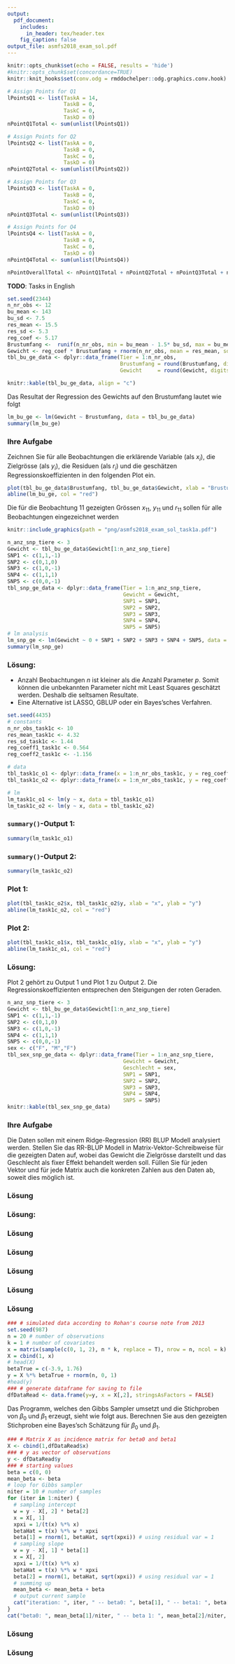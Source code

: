 ```yaml
---
output:
  pdf_document:
    includes:
      in_header: tex/header.tex
    fig_caption: false
output_file: asmfs2018_exam_sol.pdf
---
```


<!-- %\usepackage{fancyhdr} -->

\newcommand{\points}[1]
{\begin{flushright}\textbf{#1}\end{flushright}}

<!-- %\begin{document} -->
<!-- %\SweaveOpts{concordance=TRUE} -->
```r
knitr::opts_chunk$set(echo = FALSE, results = 'hide')
#knitr::opts_chunk$set(concordance=TRUE)
knitr::knit_hooks$set(conv.odg = rmddochelper::odg.graphics.conv.hook)
```

<!-- <<PointsQ1, echo=FALSE>>= -->
```r
# Assign Points for Q1
lPointsQ1 <- list(TaskA = 14,
                  TaskB = 0,
                  TaskC = 0,
                  TaskD = 0)
nPointQ1Total <- sum(unlist(lPointsQ1))
```
<!-- @ -->
<!-- <<PointsQ2, echo=FALSE>>= -->
```r
# Assign Points for Q2
lPointsQ2 <- list(TaskA = 0,
                  TaskB = 0,
                  TaskC = 0,
                  TaskD = 0)
nPointQ2Total <- sum(unlist(lPointsQ2))
```
<!-- @ -->
<!-- <<PointsQ3, echo=FALSE>>= -->
```r
# Assign Points for Q3
lPointsQ3 <- list(TaskA = 0,
                  TaskB = 0,
                  TaskC = 0,
                  TaskD = 0)
nPointQ3Total <- sum(unlist(lPointsQ3))
```
<!-- @ -->
<!-- <<PointsQ4, echo=FALSE>>= -->
```r
# Assign Points for Q4
lPointsQ4 <- list(TaskA = 0,
                  TaskB = 0,
                  TaskC = 0,
                  TaskD = 0)
nPointQ4Total <- sum(unlist(lPointsQ4))
```
<!-- @ -->
<!-- <<PointsTotal, echo=FALSE>>= -->
```r
nPointOverallTotal <- nPointQ1Total + nPointQ2Total + nPointQ3Total + nPointQ4Total
```
<!-- @ -->


\thispagestyle{empty}

\fcolorbox{white}{white}{
	\centering \parbox[t]{1.0\linewidth}{
		\fontsize{12pt}{20pt}\selectfont % 
		\vspace*{0.5cm} % 

   	\hfill 	Peter von Rohr \\ Institut f\"ur Agrarwissenschaften\\ D-USYS\\ ETH Z\"urich

		\vspace*{0.5cm} 
	}
}

\vspace*{2cm}

\fcolorbox{white}{white}{
	\parbox[t]{1.0\linewidth}{
		\centering \fontsize{25pt}{40pt}\selectfont %
		\vspace*{0.2cm}
		 751-7602-00 V \\
     L\"osungen zur Pr\"ufung    \\
     Angewandte Statistische Methoden in den Nutzierwissenschaften\\
     FS 2018

		\vspace*{0.7cm} % Space between the end of the title and the bottom of the grey box
	}
}


\vspace*{2cm}

<!-- % Table with Name -->
\begin{tabular}{p{3cm}p{6cm}}
Name:     &  \\
          &  \\
          &  \\
Legi-Nr:  & \\
\end{tabular}

<!-- % Table with Points -->

\vspace{5ex}
\begin{center}
\begin{tabular}{|p{3cm}|c|c|}
\hline
Aufgabe  &  Maximale Punktzahl  &  Erreichte Punktzahl\\
\hline
1        &  `r nPointQ1Total`  & \\
\hline
2        &  `r nPointQ2Total`  & \\
\hline
3        &  `r nPointQ3Total`  & \\
\hline
4        &  `r nPointQ4Total`  & \\
\hline
Total    &  `r nPointOverallTotal` & \\
\hline
\end{tabular}
\end{center}

__TODO__: Tasks in English

\clearpage
\pagebreak


```r
set.seed(2344)
n_nr_obs <- 12
bu_mean <- 143
bu_sd <- 7.5
res_mean <- 15.5
res_sd <- 5.3
reg_coef <- 5.17
Brustumfang <-  runif(n_nr_obs, min = bu_mean - 1.5* bu_sd, max = bu_mean + 1.5*bu_sd)
Gewicht <- reg_coef * Brustumfang + rnorm(n_nr_obs, mean = res_mean, sd = res_sd)
tbl_bu_ge_data <- dplyr::data_frame(Tier = 1:n_nr_obs, 
                                    Brustumfang = round(Brustumfang, digits = 0), 
                                    Gewicht     = round(Gewicht, digits = 0))
```

\section*{Aufgabe 1: Lineare Regression}

\begin{enumerate}
\item[a)] In der Tierzucht wird das Körpergewicht oft anhand einer linearen Regression auf den Brustumfang geschätzt. Zur Schätzung der Regressionsparameter werden die folgenden Daten verwendet. 
\end{enumerate}
\points{`r lPointsQ1$TaskA`}


```r
knitr::kable(tbl_bu_ge_data, align = "c")
```

Das Resultat der Regression des Gewichts auf den Brustumfang lautet wie folgt

```r
lm_bu_ge <- lm(Gewicht ~ Brustumfang, data = tbl_bu_ge_data)
summary(lm_bu_ge)
```

### Ihre Aufgabe
Zeichnen Sie für alle Beobachtungen die erklärende Variable (als $x_i$), die Zielgrösse (als $y_i$), die Residuen (als $r_i$) und die geschätzen Regressionskoeffizienten in den folgenden Plot ein.

```r
plot(tbl_bu_ge_data$Brustumfang, tbl_bu_ge_data$Gewicht, xlab = "Brustumfang", ylab = "Gewicht")
abline(lm_bu_ge, col = "red")
```

\pagebreak
\noindent\textbf{L\"osung:}

Die für die Beobachtung 11 gezeigten Grössen $x_{11}$, $y_{11}$ und $r_{11}$ sollen für alle Beobachtungen eingezeichnet werden
```r
knitr::include_graphics(path = "png/asmfs2018_exam_sol_task1a.pdf")
```


\clearpage
\pagebreak

\begin{enumerate}
\item[b)] Für die ersten drei Tiere aus dem Datensatz aus Aufgabe 1a) werden SNP-Daten an fünf SNP-Loci erhoben. Mit diesen SNP-Daten wird versucht den genetischen Anteil des Gewichts der drei Tiere zu schätzen. In einer ersten Analyse wurden die SNP-Effekte mit einer Regressionsanalyse geschätzt. Die Resultate sind im nachfolgenden Output gezeigt. Wo liegt das zentrale Problem dieser Analyse? Schlagen Sie ein alternatives Analyseverfahren vor, welches diese Probleme nicht hat.

\textit{For the first three animals of the data set of 1a) SNP-data at five loci were collected. The genetic part of the trait body weight should be estimated based on the SNP-data for the three animals. In a first analysis, the SNP-effects were estimated with a regression analysis. The results are shown in the following output. Where is the central problem of this analysis? Propose an alternative analysis to regression analysis which does not have the observed problem.}
\end{enumerate}

\points{`r lPointsQ1$TaskB`}

```r
n_anz_snp_tiere <- 3
Gewicht <- tbl_bu_ge_data$Gewicht[1:n_anz_snp_tiere]
SNP1 <- c(1,1,-1)
SNP2 <- c(0,1,0)
SNP3 <- c(1,0,-1)
SNP4 <- c(1,1,1)
SNP5 <- c(0,0,-1)
tbl_snp_ge_data <- dplyr::data_frame(Tier = 1:n_anz_snp_tiere, 
                                     Gewicht = Gewicht,
                                     SNP1 = SNP1,
                                     SNP2 = SNP2,
                                     SNP3 = SNP3,
                                     SNP4 = SNP4,
                                     SNP5 = SNP5)
# lm analysis
lm_snp_ge <- lm(Gewicht ~ 0 + SNP1 + SNP2 + SNP3 + SNP4 + SNP5, data = tbl_snp_ge_data)
summary(lm_snp_ge)
```


### Lösung: 
* Anzahl Beobachtungen $n$ ist kleiner als die Anzahl Parameter $p$. Somit können die unbekannten Parameter nicht mit Least Squares geschätzt werden. Deshalb die seltsamen Resultate. 
* Eine Alternative ist LASSO, GBLUP oder ein Bayes'sches Verfahren.
\clearpage
\pagebreak

\begin{enumerate}
\item[c)] Gegeben sind die folgenden beiden Resultate (als `summary()` und `plot()`) zweier Regressionsanalysen (mit `lm()`). Welcher `summary()`-Output gehört zu welchem Plot? 
\end{enumerate}

\points{`r lPointsQ1$TaskC`}

```r
set.seed(4435)
# constants
n_nr_obs_task1c <- 10
res_mean_task1c <- 4.32
res_sd_task1c <- 1.44
reg_coeff1_task1c <- 0.564
reg_coeff2_task1c <- -1.156

# data
tbl_task1c_o1 <- dplyr::data_frame(x = 1:n_nr_obs_task1c, y = reg_coeff1_task1c * x + rnorm(n_nr_obs_task1c, mean = res_mean_task1c, sd = res_sd_task1c))
tbl_task1c_o2 <- dplyr::data_frame(x = 1:n_nr_obs_task1c, y = reg_coeff2_task1c * x + rnorm(n_nr_obs_task1c, mean = res_mean_task1c, sd = res_sd_task1c))

# lm
lm_task1c_o1 <- lm(y ~ x, data = tbl_task1c_o1)
lm_task1c_o2 <- lm(y ~ x, data = tbl_task1c_o2)
```

### `summary()`-Output 1:
```r
summary(lm_task1c_o1)
```

### `summary()`-Output 2:
```r
summary(lm_task1c_o2)
```

### Plot 1:
```r
plot(tbl_task1c_o2$x, tbl_task1c_o2$y, xlab = "x", ylab = "y")
abline(lm_task1c_o2, col = "red")
```


### Plot 2:
```r
plot(tbl_task1c_o1$x, tbl_task1c_o1$y, xlab = "x", ylab = "y")
abline(lm_task1c_o1, col = "red")
```


### Lösung: 
Plot 2 gehört zu Output 1 und Plot 1 zu Output 2. Die Regressionskoeffizienten entsprechen den Steigungen der roten Geraden. 

\clearpage
\pagebreak

\begin{enumerate}
\item[a)] Zum Datensatz aus Aufgabe 1b) wird für die drei Tiere zusätzlich zum Gewicht und zu den SNP-Informationen noch das Geschlecht ermittelt. Der Datensatz ist in der nachfolgenden Tabelle dargestellt.

\textit{The dataset given in 1b) is augmented with the sex of the three animals. The data set is given in the following table.}
\end{enumerate}
\points{`r lPointsQ2$TaskA`}

```r
n_anz_snp_tiere <- 3
Gewicht <- tbl_bu_ge_data$Gewicht[1:n_anz_snp_tiere]
SNP1 <- c(1,1,-1)
SNP2 <- c(0,1,0)
SNP3 <- c(1,0,-1)
SNP4 <- c(1,1,1)
SNP5 <- c(0,0,-1)
sex <- c("F", "M","F")
tbl_sex_snp_ge_data <- dplyr::data_frame(Tier = 1:n_anz_snp_tiere, 
                                     Gewicht = Gewicht,
                                     Geschlecht = sex,
                                     SNP1 = SNP1,
                                     SNP2 = SNP2,
                                     SNP3 = SNP3,
                                     SNP4 = SNP4,
                                     SNP5 = SNP5)
knitr::kable(tbl_sex_snp_ge_data)
```

### Ihre Aufgabe
Die Daten sollen mit einem Ridge-Regression (RR) BLUP Modell analysiert werden. Stellen Sie das RR-BLUP Modell in Matrix-Vektor-Schreibweise für die gezeigten Daten auf, wobei das Gewicht die Zielgrösse darstellt und das Geschlecht als fixer Effekt behandelt werden soll. Füllen Sie für jeden Vektor und für jede Matrix auch die konkreten Zahlen aus den Daten ab, soweit dies möglich ist.

\textit{The above shown dataset is to be analysed using a Ridge-Regression (RR) model. Setup the RR-BLUP model for the shown data. Use a matrix-vector notation. Body weight is the target variable and sex should be used as fixed effect. Fill the matrices and the vectors with the numbers coming from the data, as it is possible.}



### Lösung

\clearpage
\pagebreak

\begin{enumerate}
\item[b)] 
\end{enumerate}
\points{`r lPointsQ2$TaskB`}

\clearpage
\pagebreak

\begin{enumerate}
\item[c)] 
\end{enumerate}
\points{`r lPointsQ2$TaskC`}


\clearpage
\pagebreak

### Lösung: 


\clearpage
\pagebreak


\section*{Aufgabe 3: }

\begin{enumerate}
\item[a)] 
\end{enumerate}
\points{`r lPointsQ3$TaskA`}

### Lösung

\clearpage
\pagebreak

\begin{enumerate}
\item[b)] 
\end{enumerate}
\points{`r lPointsQ3$TaskB`}

### Lösung

\clearpage
\pagebreak

\begin{enumerate}
\item[c)] 
\end{enumerate}
\points{`r lPointsQ3$TaskC`}

### Lösung

\clearpage
\pagebreak

\begin{enumerate}
\item[d)] 
\end{enumerate}
\points{`r lPointsQ3$TaskD`}

### Lösung

\clearpage
\pagebreak

\section*{Aufgabe 4: }

\begin{enumerate}
\item[a)]
\end{enumerate}
\points{`r lPointsQ4$TaskA`}

### Lösung

\clearpage
\pagebreak

\begin{enumerate}
\item[b)] Für das nachfolgend gegebene lineare Regressionsmodell soll die Parameter mit einer Bayes'schen Analyse geschätzt werden. Die Analyse wird anhand des gezeigten R-Codeblocks gemacht. Berechnen Sie die Bayes'schen Schätzwerte für den Achsenabschnitt $\beta_0$ und den Regressionsparameter $\beta_1$ aufgrund des Outputs des gezeigten Programmcodes. 

\textit{Parameters of the following given model are to be estimated using a Bayesian analysis. The analysis is done using the shown R-code below. Compute the Bayesian estimator for the intercept $\beta_0$ and the regression parameter $\beta_1$ based on the output of the R-program.}
\end{enumerate}
\points{`r lPointsQ4$TaskB`}


```r
### # simulated data according to Rohan's course note from 2013
set.seed(987)
n = 20 # number of observations
k = 1 # number of covariates
x = matrix(sample(c(0, 1, 2), n * k, replace = T), nrow = n, ncol = k)
X = cbind(1, x)
# head(X)
betaTrue = c(-3.9, 1.76)
y = X %*% betaTrue + rnorm(n, 0, 1)
#head(y)
### # generate dataframe for saving to file
dfDataRead <- data.frame(y=y, x = X[,2], stringsAsFactors = FALSE)
```

Das Programm, welches den Gibbs Sampler umsetzt und die Stichproben von $\beta_0$ und $\beta_1$ erzeugt, sieht wie folgt aus. Berechnen Sie aus den gezeigten Stichproben eine Bayes'sch Schätzung für $\beta_0$ und $\beta_1$.

\textit{The program below implements the Gibbs Sampler to generate samples of $\beta_0$ and $\beta_1$. Compute the Bayesian estimates of $\beta_0$ and $\beta_1$ based on the samples shown in the output.}

```r
### # Matrix X as incidence matrix for beta0 and beta1
X <- cbind(1,dfDataRead$x)
### # y as vector of observations
y <- dfDataRead$y
### # starting values
beta = c(0, 0) 
mean_beta <- beta
# loop for Gibbs sampler
niter = 10 # number of samples
for (iter in 1:niter) {
  # sampling intercept
  w = y - X[, 2] * beta[2]
  x = X[, 1]
  xpxi = 1/(t(x) %*% x)
  betaHat = t(x) %*% w * xpxi
  beta[1] = rnorm(1, betaHat, sqrt(xpxi)) # using residual var = 1
  # sampling slope
  w = y - X[, 1] * beta[1]
  x = X[, 2]
  xpxi = 1/(t(x) %*% x)
  betaHat = t(x) %*% w * xpxi
  beta[2] = rnorm(1, betaHat, sqrt(xpxi)) # using residual var = 1
  # summing up
  mean_beta <- mean_beta + beta
  # output current sample
  cat("iteration: ", iter, " -- beta0: ", beta[1], " -- beta1: ", beta[2], "\n")
}
cat("beta0: ", mean_beta[1]/niter, " -- beta 1: ", mean_beta[2]/niter, "\n")
```

\clearpage
\pagebreak

### Lösung

\clearpage
\pagebreak

\begin{enumerate}
\item[c)] Berechnen Sie den Standardfehler für die Bayes'schen Schätzungen von $\beta_0$ und $\beta_1$ aus 4b)

\textit{Compute the standard error of the Bayesian estimates for $\beta_0$ and $\beta_1$ of 4b)}
\end{enumerate}
\points{`r lPointsQ4$TaskC`}

### Lösung
